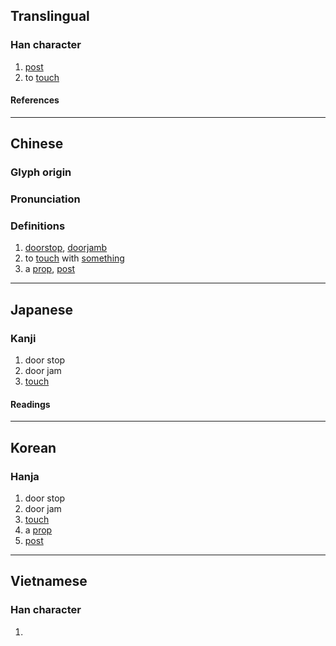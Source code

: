 {{also|枨}}
{{character info/new}}
==Translingual==

===Han character===
{{Han char|rn=75|rad=木|as=08|sn=12|four=51932|canj=DSMV|ids=⿰木長}}

# [[post]]
# to [[touch]]

====References====
{{Han ref|kx=0532.170|dkj=14936|dj=0920.230|hdz=21223.050|uh=68D6}}

----

==Chinese==
{{zh-forms|s=枨}}

===Glyph origin===
{{Han etym}}

===Pronunciation===
{{zh-pron
|m=chéng
|c=caang4,caam4,caam5,caan5
|mc=y
|oc=y
|ma=
|cat=n,v
}}

===Definitions===
{{zh-hanzi}}

# [[doorstop]], [[doorjamb]]
# to [[touch]] with [[something]]
# a [[prop]], [[post]]

----

==Japanese==

===Kanji===
{{ja-kanji|grade=|rs=木08}}

# door stop
# door jam
# [[touch]]

====Readings====
{{ja-readings
|on=とう, じょう
|kun=はしら
}}

----

==Korean==

===Hanja===
{{ko-hanja|정}}

# door stop
# door jam
# [[touch]]
# a [[prop]]
# [[post]]

----

==Vietnamese==

===Han character===
{{vi-readings|rs=木08|reading=trường}}

# {{defn|lang=vi|sort=木08}}